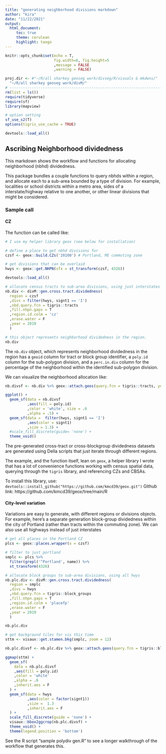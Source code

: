```yaml
---
title: "generating neighborhood divisions markdown"
author: "kira"
date: "11/22/2021"
output:
  html_document:
     toc: true
     theme: cerulean
     highlight: tango
---
```


```r
knitr::opts_chunk$set(echo = T,
                      fig.width=6, fig.height=5
                      ,message = FALSE
                      ,warning = FALSE)

proj.dir <- #"~/R/all sharkey geoseg work/divseg/R/visuals & mkdwns/"
  "~/R/all sharkey geoseg work/divM/"
# ---------------------------------------------------------------------------
rm(list = ls())
require(tidyverse)
require(sf)
library(mapview)

# option setting
sf_use_s2(T)
options(tigris_use_cache = TRUE)

devtools::load_all()
```

## Ascribing Neighborhood dividedness

This markdown shows the workflow and functions for allocating neighborhood (nbhd) dividedness. 

This package bundles a couple functions to query nbhds within a region, and allocate each to a sub-area bounded by a type of division. For example, localities or school districts within a metro area, sides of a interstate/highway relative to one another, or other linear divisions that might be considered.


### Sample call

#### CZ

The function can be called like:

```r

# I use my helper library geox (see below for installation)

# define a place to get nbhd divisions for 
czsf <- geox::build.CZs('20100') # Portland, ME commuting zone

# get divisions that can be overlaid 
hwys <- geox::get.NHPN(sfx = st_transform(czsf, 4326))

devtools::load_all()

# allocate census tracts to sub-area divisions, using just interstates
nb.div <- divM::gen.cross.tract.dividedness(
  region = czsf
  ,divs = filter(hwys, signt1 == 'I')
  ,nbd.query.fcn = tigris::tracts
  ,fill.nhpn.gaps = T
  ,region.id.colm = 'cz'
  ,erase.water = F
  ,year = 2019
  )

# this object represents neighborhood dividedness in the region.
nb.div

```

The `nb.div` object, which represents neighborhood dividedness in the region has a `geoid` column for tract or block group identifier, a `poly.id` column for the sub-polygon division, and a `perc.in.div` column for the percentage of the neighborhood within the identified sub-polygon division. 

We can visualize the neighborhood allocation like:

```r

nb.divsf <- nb.div %>% geox::attach.geos(query.fcn = tigris::tracts, year = 2019)

ggplot() +
  geom_sf(data = nb.divsf
          ,aes(fill = poly.id)
          ,color = 'white', size = .6
          ,alpha = .5) +
  geom_sf(data =  filter(hwys, signt1 == 'I')
          ,aes(color = signt1)
          ,size = 1.3) +
  #scale_fill_discrete(guide= 'none') +
  theme_void()

```

The pre-generated cross-tract or cross-blockgroup dividedness datasets are generated using Della scripts that just iterate through different regions.

The example, and the function itself, lean on `geox`, a helper library I wrote that has a lot of convenience functions working with census spatial data, querying through the `tigris` library, and referencing CZs and CBSAs.

To install this library, use:
`devtools::install_github("https://github.com/kmcd39/geox.git")`
Github link: https://github.com/kmcd39/geox/tree/main/R

#### City-level variation

Variations are easy to generate, with different regions or divisions objects. For example, here's a separate generation block-group dividedness within the city of Portland (rather than tracts within the commuting zone). We can also use all highways instead of just interstates

```r
# get all places in the Portland CZ
plcs <- geox::places.wrapper(x = czsf)

# filter to just portland
smplc <- plcs %>%
  filter(grepl('^Portland', name)) %>%
  st_transform(4326)

# allocate block groups to sub-area divisions, using all hwys
nb.plc.div <- divM::gen.cross.tract.dividedness(
  region = smplc
  ,divs = hwys
  ,nbd.query.fcn = tigris::block_groups
  ,fill.nhpn.gaps = T
  ,region.id.colm = 'placefp'
  ,erase.water = F
  ,year = 2019
  )

nb.plc.div

# get background tiles for vis this time
sttm <- visaux::get.stamen.bkg(smplc, zoom = 12)

nb.plc.divsf <- nb.plc.div %>% geox::attach.geos(query.fcn = tigris::block_groups)

ggmap(sttm) +
  geom_sf(
    data = nb.plc.divsf
    ,aes(fill = poly.id)
    ,color = 'white'
    ,alpha = .6
    ,inherit.aes = F
  ) +
  geom_sf(data = hwys
          ,aes(color = factor(signt1))
          ,size =  1.3
          ,inherit.aes = F
  ) +
  scale_fill_discrete(guide = 'none') +
  visaux::bbox2ggcrop(nb.plc.divsf) +
  theme_void() +
  theme(legend.position = 'bottom')


```

See the R script "sample polydiv gen.R" to see a longer walkthrough of the workflow that generates this.
